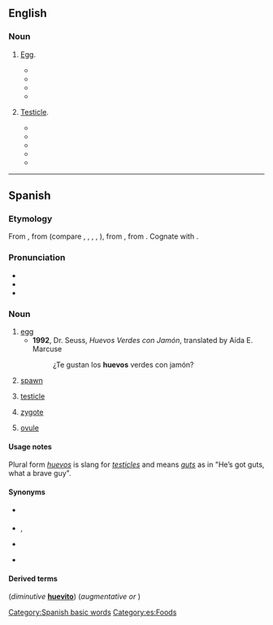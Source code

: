 ==English==

===Noun===
{{en-noun}}

# {{rfv-sense|lang=en}} [[egg|Egg]].
#* {{quote-book|year=2002 |title=School Library Journal: SLJ - Volume 48, Issues 5-8  |author= |page=155 |ISBN= |passage=Perro prances merrily down the path, balancing his '''huevo''' jauntily on his nose, to the amazement of some watching chickens. }}
#* {{quote-book|year=2010 |title=The Meat Lover's Meatless Cookbook |author=Kim O'Donnel  |page= |ISBN=073821437X |passage=Day or night, '''huevos''' has long been a personal favorite, but they inevitably put me into a food coma. To lighten the load, I've slimmed down to just one '''huevo''', and instead amped up the ratio of black beans (simmered in a saucepan, not refried, with aromatics and spices). }}
#* {{quote-book|year=2015|title=Tijuana Book of the Dead  |author=Luis Alberto Urrea  |page=3 |ISBN=1619025159 |passage=you, who can't believe your Ma rose at 4:45 to fry one '''huevo''' and a slice of bologna laid on corn tortilla—border benedict— here's your chance to drag home $80 a week, for her electric. }}
#* {{quote-book|year=2016 |title=After A While Crocodile: Alexa's Diary |author=Dr. Brady Barr, ‎Jennifer Keats Curtis  |page= |ISBN=1628558350 |passage=It is hard to believe Jefe was only as big as a candy bar when he first came out of his '''huevo'''. }}
# {{lb|en|usually plural}} [[testicle|Testicle]].
#* {{quote-book|year=1988|title=Blue Desert  |author=Charles Bowden  |page=3 |ISBN=0816510814 |passage=The horse has no '''huevos'''. The horse is a mare. }}
#* {{quote-book|year=1995 |title= Hide-Out Canyon |author=Jack Curtis  |page=137 |ISBN=0671793187 |passage="I'd give my left '''huevo''' for any one of them," Leonardo said. "But . . . but how?" }}
#* {{quote-book|year=1997 |title=Spirits of the High Mesa  |author=Floyd Martínez  |page= 11|ISBN=1558856781 |passage=They were giant wooly monsters with huge curl horns and yellow eyes that saw everything. And below hung big '''huevos'''.  }}
#* {{quote-book|year=1997|title=A Sunburned Prayer  |author=Marc Talbert  |page=i |ISBN=0689813260 |passage=But lately his brother had started walking as if he had baseballs packed in his pants instead of '''huevos''' the size of a hummingbird's.  }}
#* {{quote-book|year=2009|title=Lynnee Breedlove's One Freak Show |author=Lynn Breedlove  |page= |ISBN= |passage=Go stand naked in front of a male plastic surgeon. “One breast's lower than the other, we'll have to fix that...” Oh yeah, Doc? Let's see what you got. One '''huevo's''' hanging lower than the other. }}

----

==Spanish==
{{wp|lang=es}}

===Etymology===
From {{inh|es|osp|hueuo}}, from {{inh|es|la|ōvum}} (compare {{cog|ca|ou}}, {{cog|fr|œuf}}, {{cog|it|uovo}}, {{cog|pt|ovo}}, {{cog|ro|ou}}), from {{inh|es|itc-pro|*ōwom}}, from {{inh|es|ine-pro|*h₂ōwyóm}}. Cognate with {{cog|en|ovum}}.

===Pronunciation===
* {{IPA|/weβo/, [we̞β̞o̞]|lang=es}}
* {{rhymes|eβo|lang=es}}
* {{hyph|hue|vo|lang=es}}

===Noun===
{{es-noun|m}}

# [[egg]]
#* '''1992''', Dr. Seuss, ''Huevos Verdes con Jamón'', translated by Aída E. Marcuse
#*: ¿Te gustan los '''huevos''' verdes con jamón?
# [[spawn]]
# {{lb|es|vulgar|slang}} [[testicle]]
# {{lb|es|biology}} [[zygote]]
# {{lb|es|biology}} [[ovule]]

====Usage notes====
Plural form ''[[huevos]]'' is slang for ''[[testicle]]s'' and means ''[[guts]]'' as in "He’s got guts, what a brave guy".

====Synonyms====
* {{sense|spawn}} {{l|es|hueva|g=f}}
* {{sense|testicle}} {{l|es|testículo|g=m}}, {{l|es|tanate|g=m}}
* {{sense|zygote}} {{l|es|cigoto|g=m}}
* {{sense|ovule}} {{l|es|óvulo|g=m}}

====Derived terms====
(''diminutive'' '''[[huevito]]''') (''augmentative'' '''{{l|es|huevazo}}''' ''or'' '''{{l|es|huevón}}''')
{{der3|lang=es|{{l|es|a huevo}}
|{{l|es|huevo batido|g=m}}
|{{l|es|huevo duro|g=m}}
|{{l|es|huevo estrellado|g=m}}
|{{l|es|huevo frito|g=m}}
|{{l|es|y un huevo}}
}}

[[Category:Spanish basic words]]
[[Category:es:Foods]]